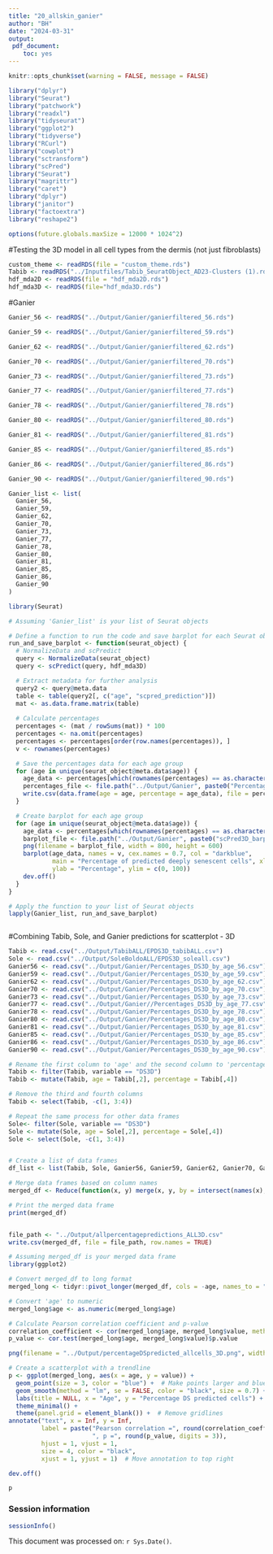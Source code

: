 ```yaml
---
title: "20_allskin_ganier"
author: "BH"
date: "2024-03-31"
output:
 pdf_document:
    toc: yes
---
```


```r
knitr::opts_chunk$set(warning = FALSE, message = FALSE) 
```

```r
library("dplyr")
library("Seurat")
library("patchwork")
library("readxl")
library("tidyseurat")
library("ggplot2")
library("tidyverse")
library("RCurl")
library("cowplot")
library("sctransform")
library("scPred")
library("Seurat")
library("magrittr")
library("caret")
library("dplyr")
library("janitor")
library("factoextra")
library("reshape2")

options(future.globals.maxSize = 12000 * 1024^2)

```
#Testing the 3D model in all cell types from the dermis (not just fibroblasts)

```r
custom_theme <- readRDS(file = "custom_theme.rds")
Tabib <- readRDS("../Inputfiles/Tabib_SeuratObject_AD23-Clusters (1).rds")
hdf_mda2D <- readRDS(file = "hdf_mda2D.rds")
hdf_mda3D <- readRDS(file="hdf_mda3D.rds")

```


#Ganier
```r
Ganier_56 <- readRDS("../Output/Ganier/ganierfiltered_56.rds")

Ganier_59 <- readRDS("../Output/Ganier/ganierfiltered_59.rds")

Ganier_62 <- readRDS("../Output/Ganier/ganierfiltered_62.rds")

Ganier_70 <- readRDS("../Output/Ganier/ganierfiltered_70.rds")

Ganier_73 <- readRDS("../Output/Ganier/ganierfiltered_73.rds")

Ganier_77 <- readRDS("../Output/Ganier/ganierfiltered_77.rds")

Ganier_78 <- readRDS("../Output/Ganier/ganierfiltered_78.rds")

Ganier_80 <- readRDS("../Output/Ganier/ganierfiltered_80.rds")

Ganier_81 <- readRDS("../Output/Ganier/ganierfiltered_81.rds")

Ganier_85 <- readRDS("../Output/Ganier/ganierfiltered_85.rds")

Ganier_86 <- readRDS("../Output/Ganier/ganierfiltered_86.rds")

Ganier_90 <- readRDS("../Output/Ganier/ganierfiltered_90.rds")
```

```r
Ganier_list <- list(
  Ganier_56,
  Ganier_59,
  Ganier_62,
  Ganier_70,
  Ganier_73,
  Ganier_77,
  Ganier_78,
  Ganier_80,
  Ganier_81,
  Ganier_85,
  Ganier_86,
  Ganier_90
)
```

```r
library(Seurat)

# Assuming 'Ganier_list' is your list of Seurat objects

# Define a function to run the code and save barplot for each Seurat object
run_and_save_barplot <- function(seurat_object) {
  # NormalizeData and scPredict
  query <- NormalizeData(seurat_object)
  query <- scPredict(query, hdf_mda3D)

  # Extract metadata for further analysis
  query2 <- query@meta.data
  table <- table(query2[, c("age", "scpred_prediction")])
  mat <- as.data.frame.matrix(table)
  
  # Calculate percentages
  percentages <- (mat / rowSums(mat)) * 100
  percentages <- na.omit(percentages)
  percentages <- percentages[order(row.names(percentages)), ]
  v <- rownames(percentages)

  # Save the percentages data for each age group
  for (age in unique(seurat_object@meta.data$age)) {
    age_data <- percentages[which(rownames(percentages) == as.character(age)), "DS3D"]
    percentages_file <- file.path("../Output/Ganier", paste0("Percentages_DS3D_by_age_", age, ".csv"))
    write.csv(data.frame(age = age, percentage = age_data), file = percentages_file, row.names = FALSE)
  }

  # Create barplot for each age group
  for (age in unique(seurat_object@meta.data$age)) {
    age_data <- percentages[which(rownames(percentages) == as.character(age)), "DS3D"]
    barplot_file <- file.path("../Output/Ganier", paste0("scPred3D_barplot_DS3Dbyage_", age, ".png"))
    png(filename = barplot_file, width = 800, height = 600)
    barplot(age_data, names = v, cex.names = 0.7, col = "darkblue",
            main = "Percentage of predicted deeply senescent cells", xlab = "Age",
            ylab = "Percentage", ylim = c(0, 100))
    dev.off()
  }
}

# Apply the function to your list of Seurat objects
lapply(Ganier_list, run_and_save_barplot)



```


#Combining Tabib, Sole, and Ganier predictions for scatterplot - 3D

```r
Tabib <- read.csv("../Output/TabibALL/EPDS3D_tabibALL.csv")
Sole <- read.csv("../Output/SoleBoldoALL/EPDS3D_soleall.csv")
Ganier56 <- read.csv("../Output/Ganier/Percentages_DS3D_by_age_56.csv")
Ganier59 <- read.csv("../Output/Ganier/Percentages_DS3D_by_age_59.csv")
Ganier62 <- read.csv("../Output/Ganier/Percentages_DS3D_by_age_62.csv")
Ganier70 <- read.csv("../Output/Ganier/Percentages_DS3D_by_age_70.csv")
Ganier73 <- read.csv("../Output/Ganier/Percentages_DS3D_by_age_73.csv")
Ganier77 <- read.csv("../Output/Ganier//Percentages_DS3D_by_age_77.csv")
Ganier78 <- read.csv("../Output/Ganier/Percentages_DS3D_by_age_78.csv")
Ganier80 <- read.csv("../Output/Ganier/Percentages_DS3D_by_age_80.csv")
Ganier81 <- read.csv("../Output/Ganier/Percentages_DS3D_by_age_81.csv")
Ganier85 <- read.csv("../Output/Ganier/Percentages_DS3D_by_age_85.csv")
Ganier86 <- read.csv("../Output/Ganier/Percentages_DS3D_by_age_86.csv")
Ganier90 <- read.csv("../Output/Ganier/Percentages_DS3D_by_age_90.csv")

# Rename the first column to 'age' and the second column to 'percentage'
Tabib <- filter(Tabib, variable == "DS3D")
Tabib <- mutate(Tabib, age = Tabib[,2], percentage = Tabib[,4])

# Remove the third and fourth columns
Tabib <- select(Tabib, -c(1, 3:4))

# Repeat the same process for other data frames
Sole<- filter(Sole, variable == "DS3D")
Sole <- mutate(Sole, age = Sole[,2], percentage = Sole[,4])
Sole <- select(Sole, -c(1, 3:4))



```


```r
# Create a list of data frames
df_list <- list(Tabib, Sole, Ganier56, Ganier59, Ganier62, Ganier70, Ganier73, Ganier77, Ganier78, Ganier80, Ganier81, Ganier85, Ganier86, Ganier90)

# Merge data frames based on column names
merged_df <- Reduce(function(x, y) merge(x, y, by = intersect(names(x), names(y)), all = TRUE), df_list)

# Print the merged data frame
print(merged_df)


file_path <- "../Output/allpercentagepredictions_ALL3D.csv"
write.csv(merged_df, file = file_path, row.names = TRUE)
```

```r
# Assuming merged_df is your merged data frame
library(ggplot2)

# Convert merged_df to long format
merged_long <- tidyr::pivot_longer(merged_df, cols = -age, names_to = "variable", values_to = "value")

# Convert 'age' to numeric
merged_long$age <- as.numeric(merged_long$age)

# Calculate Pearson correlation coefficient and p-value
correlation_coefficient <- cor(merged_long$age, merged_long$value, method = "pearson")
p_value <- cor.test(merged_long$age, merged_long$value)$p.value

png(filename = "../Output/percentageDSpredicted_allcells_3D.png", width = 800, height = 600)  # Set appropriate width and height

# Create a scatterplot with a trendline
p <- ggplot(merged_long, aes(x = age, y = value)) +
  geom_point(size = 3, color = "blue") +  # Make points larger and blue
  geom_smooth(method = "lm", se = FALSE, color = "black", size = 0.7) +  # Add trendline
  labs(title = NULL, x = "Age", y = "Percentage DS predicted cells") +
  theme_minimal() +
  theme(panel.grid = element_blank()) +  # Remove gridlines
annotate("text", x = Inf, y = Inf, 
         label = paste("Pearson correlation =", round(correlation_coefficient, digits = 3), 
                       ", p =", round(p_value, digits = 3)), 
         hjust = 1, vjust = 1, 
         size = 4, color = "black", 
         xjust = 1, yjust = 1)  # Move annotation to top right

dev.off()

p
```



### Session information
```r
sessionInfo()
```

This document was processed on: `r Sys.Date()`.
